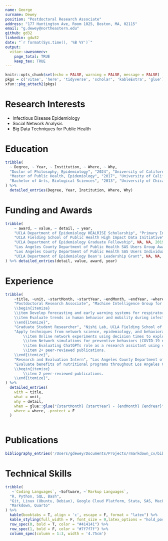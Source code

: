 ```yaml
---
name: George
surname: Dewey
position: "Postdoctoral Research Associate"
address: "177 Huntington Ave, Room 1025, Boston, MA, 02115"
email: "g.dewey@northeastern.edu"
github: gd32
linkedin: gdw32
date: "`r format(Sys.time(), '%B %Y')`"
output:
  vitae::awesomecv:
    page_total: TRUE
    keep_tex: TRUE
---
```


```r
knitr::opts_chunk$set(echo = FALSE, warning = FALSE, message = FALSE)
pkgs = c('vitae', 'here', 'tidyverse', 'scholar', 'kableExtra', 'glue')
xfun::pkg_attach2(pkgs)
```

# Research Interests

 * Infectious Disease Epidemiology
 * Social Network Analysis
 * Big Data Techniques for Public Health

# Education

```r
tribble(
  ~ Degree, ~ Year, ~ Institution, ~ Where, ~ Why,
  "Doctor of Philosophy, Epidemiology", "2024", "University of California, Los Angeles", "Los Angeles, CA", "Dissertation - Harnessing Network Data to Address Scientific Challenges",
  "Master of Public Health, Epidemiology", "2017", "University of California, Los Angeles", "Los Angeles, CA", NA,
  "Bachelor of Arts, Biological Sciences", "2013", "University of Chicago", "Chicago, IL", NA
) %>% 
  detailed_entries(Degree, Year, Institution, Where, Why)

```

# Funding and Awards

```r
tribble(
    ~ award, ~ value, ~ detail, ~ year,
    "UCLA Department of Epidemiology HEALRISE Scholarship", "Primary Investigator: $20,000", "Title: Predicting Infectious Disease Outbreaks Using Early Warning Signals to Mitigate Racial and Ethnic Disparities", 2022,
    "UCLA Fielding School of Public Health High Impact Data Initiative", "Co-Investigator: $14,000", "Title: Simulations, Experiments, and Big Data Analytics to Model Human Behavior", 2021,
    "UCLA Department of Epidemiology Graduate Fellowship", NA, NA, 2019,
    "Los Angeles County Department of Public Health SAS Users Group Award", NA, NA, 2019, 
    "Los Angeles County Department of Public Health SAS Users Individual Award", NA, NA, 2018,
    "UCLA Department of Epidemiology Dean's Leadership Grant", NA, NA, 2015,
) %>% detailed_entries(detail, value, award, year)

```

# Experience

```r
tribble(
    ~title, ~unit, ~startMonth, ~startYear, ~endMonth, ~endYear, ~where, ~detail,
    "Postdoctoral Research Associate", "Machine Intelligence Group for the Betterment of Health and the Environment", "June", 2024, "Present", NA, "Boston, MA", "Use computational techniques and novel data sources to explore problems in digital epidemiology.
    \\begin{itemize}
    \\item Develop forecasting and early warning systems for respiratory diseases in the United States.
    \\item Evaluate trends in human behavior and mobility during infectious disease outbreaks.
    \\end{itemize}",
    "Graduate Student Researcher", "Nishi Lab, UCLA Fielding School of Public Health", "September", 2019, "May", 2024, "Los Angeles, CA", 
    "Apply techniques from network science, epidemiology, and behavioral science to address problems relevant to public health. \\begin{itemize}
        \\item Online network experiments using decision times to explore the relationship between cooperative and punishment decisions.
        \\item Network simulations for preventive behaviors (COVID-19 non-pharmaceutical interventions, lung cancer screening).
        \\item Evaluating ChatGPTs role as a research assistant using citation networks.
        \\item 2+ peer-reviewed publications.
    \\end{itemize}",
    "Research and Evaluation Intern", "Los Angeles County Department of Public Health, Division of Chronic Disease and Injury Prevention", "June", 2016, "July", 2017, "Los Angeles, CA", 
    "Evaluate benefits of nutritional programs throughout Los Angeles County using survey and sales data.
    \\begin{itemize}
        \\item 2 peer-reviewed publications.
    \\end{itemize}",
) %>%
  detailed_entries(
    with = title,
    what = unit,
    why = detail,
    when = glue::glue("{startMonth} {startYear} - {endMonth} {endYear}",.na = ""),
    where = where, .protect = F
  )
  
```

# Publications

```r
bibliography_entries('/Users/gdewey/Documents/Projects/rmarkdown_cv/bibliography.bib')
```

# Technical Skills

```r
tribble(
   ~`Coding Languages`, ~Software, ~`Markup Languages`,
  "R, Python, SQL, Bash",
  "Git, Linux (Ubuntu, Debian), Google Cloud Platform, Stata, SAS, MacOS/Windows",
  "Markdown, Quarto"
) %>%
  kable(booktabs = T, align = 'c', escape = F, format = "latex") %>%
  kable_styling(full_width = F, font_size = 9,latex_options = "hold_position") %>% 
  row_spec(0, bold = T, color = "#414141") %>% 
  row_spec(1, bold = F, color = "#7f7f7f") %>% 
  column_spec(column = 1:3, width = '4.75cm')
```

